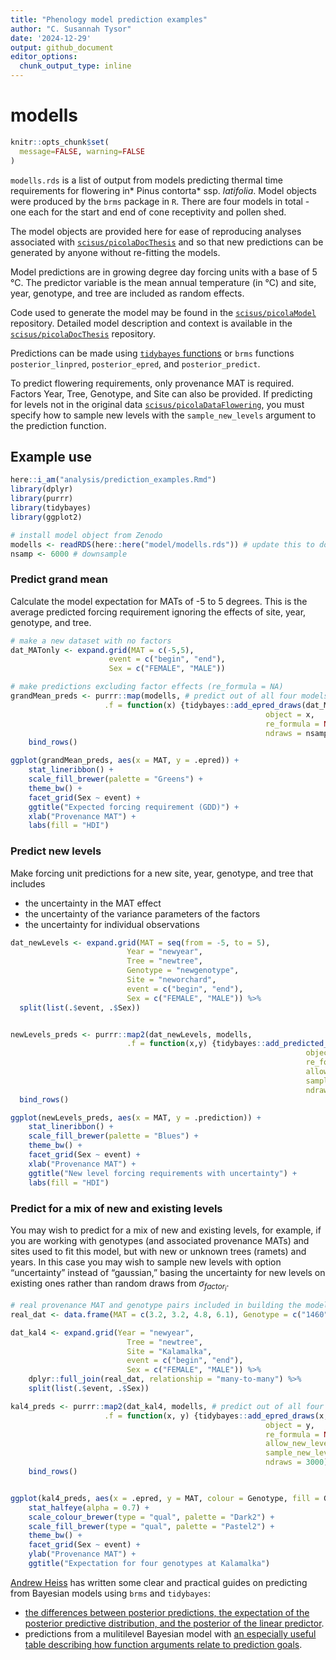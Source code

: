 ```yaml
---
title: "Phenology model prediction examples"
author: "C. Susannah Tysor"
date: '2024-12-29'
output: github_document
editor_options:
  chunk_output_type: inline
---
```


# modells

```r
knitr::opts_chunk$set(
  message=FALSE, warning=FALSE
)
```

`modells.rds` is a list of output from models predicting thermal time requirements for flowering in* Pinus contorta* ssp. *latifolia*. Model objects were produced by the `brms` package in `R`. There are four models in total - one each for the start and end of cone receptivity and pollen shed. 

The model objects are provided here for ease of reproducing analyses associated with [`scisus/picolaDocThesis`](https://github.com/scisus/picolaDocThesis) and so that new predictions can be generated by anyone without re-fitting the models.

Model predictions are in growing degree day forcing units with a base of 5 &deg;C. The predictor variable is the mean annual temperature (in &deg;C) and site, year, genotype, and tree are included as random effects.

Code used to generate the model may be found in the [`scisus/picolaModel`](https://github.com/scisus/picolaModel) repository. Detailed model description and context is available in the [`scisus/picolaDocThesis`](https://github.com/scisus/picolaDocThesis) repository.

Predictions can be made using [`tidybayes` functions](http://mjskay.github.io/tidybayes/reference/add_predicted_draws.html) or `brms` functions `posterior_linpred`, `posterior_epred`, and `posterior_predict`. 

To predict flowering requirements, only provenance MAT is required. Factors Year, Tree, Genotype, and Site can also be provided. If predicting for levels not in the original data [`scisus/picolaDataFlowering`](https://github.com/scisus/picolaDataFlowering), you must specify how to sample new levels with the `sample_new_levels` argument to the prediction function.

## Example use

```r
here::i_am("analysis/prediction_examples.Rmd")
library(dplyr)
library(purrr)
library(tidybayes)
library(ggplot2)

# install model object from Zenodo
modells <- readRDS(here::here("model/modells.rds")) # update this to download from zenodo
nsamp <- 6000 # downsample
```

### Predict grand mean

Calculate the model expectation for MATs of -5 to 5 degrees. This is the average predicted forcing requirement ignoring the effects of site, year, genotype, and tree.

```r

# make a new dataset with no factors
dat_MATonly <- expand.grid(MAT = c(-5,5),
                      event = c("begin", "end"),
                      Sex = c("FEMALE", "MALE"))

# make predictions excluding factor effects (re_formula = NA)
grandMean_preds <- purrr::map(modells, # predict out of all four models
                     .f = function(x) {tidybayes::add_epred_draws(dat_MATonly,
                                                         object = x,
                                                         re_formula = NA,
                                                         ndraws = nsamp)}) %>%
    bind_rows()

ggplot(grandMean_preds, aes(x = MAT, y = .epred)) +
    stat_lineribbon() +
    scale_fill_brewer(palette = "Greens") +
    theme_bw() +
    facet_grid(Sex ~ event) +
    ggtitle("Expected forcing requirement (GDD)") +
    xlab("Provenance MAT") +
    labs(fill = "HDI")
```

### Predict new levels

Make forcing unit predictions for a new site, year, genotype, and tree that includes

- the uncertainty in the MAT effect
- the uncertainty of the variance parameters of the factors
- the uncertainty for individual observations

```r
dat_newLevels <- expand.grid(MAT = seq(from = -5, to = 5),
                          Year = "newyear",
                          Tree = "newtree",
                          Genotype = "newgenotype",
                          Site = "neworchard",
                          event = c("begin", "end"),
                          Sex = c("FEMALE", "MALE")) %>%
  split(list(.$event, .$Sex))


newLevels_preds <- purrr::map2(dat_newLevels, modells,
                          .f = function(x,y) {tidybayes::add_predicted_draws(newdata = x,
                                                                  object = y,
                                                                  re_formula = NULL,
                                                                  allow_new_levels = TRUE,
                                                                  sample_new_levels = "gaussian", # new groups based on random draws from model N(0, sd_factor)
                                                                  ndraws = nsamp)}) %>%
  bind_rows()

ggplot(newLevels_preds, aes(x = MAT, y = .prediction)) +
    stat_lineribbon() +
    scale_fill_brewer(palette = "Blues") +
    theme_bw() +
    facet_grid(Sex ~ event) +
    xlab("Provenance MAT") +
    ggtitle("New level forcing requirements with uncertainty") +
    labs(fill = "HDI")
```

### Predict for a mix of new and existing levels

You may wish to predict for a mix of new and existing levels, for example, if you are working with genotypes  (and associated provenance MATs) and sites used to fit this model, but with new or unknown trees (ramets) and years. In this case you may wish to sample new levels with option "uncertainty" instead of "gaussian," basing the uncertainty for new levels on existing ones rather than random draws from $\sigma_{factor_i}$.

```r

# real provenance MAT and genotype pairs included in building the model
real_dat <- data.frame(MAT = c(3.2, 3.2, 4.8, 6.1), Genotype = c("1460", "1467", "3118", "1536"), Site = rep("Kalamalka", 4))

dat_kal4 <- expand.grid(Year = "newyear",
                          Tree = "newtree",
                          Site = "Kalamalka",
                          event = c("begin", "end"),
                          Sex = c("FEMALE", "MALE")) %>%
    dplyr::full_join(real_dat, relationship = "many-to-many") %>%
    split(list(.$event, .$Sex))

kal4_preds <- purrr::map2(dat_kal4, modells, # predict out of all four models
                     .f = function(x, y) {tidybayes::add_epred_draws(x,
                                                         object = y,
                                                         re_formula = NULL,
                                                         allow_new_levels = TRUE,
                                                         sample_new_levels = "uncertainty",
                                                         ndraws = 3000)}) %>%
    bind_rows() 


ggplot(kal4_preds, aes(x = .epred, y = MAT, colour = Genotype, fill = Genotype)) +
    stat_halfeye(alpha = 0.7) +
    scale_colour_brewer(type = "qual", palette = "Dark2") +
    scale_fill_brewer(type = "qual", palette = "Pastel2") +
    theme_bw() +
    facet_grid(Sex ~ event) +
    ylab("Provenance MAT") +
    ggtitle("Expectation for four genotypes at Kalamalka")

```

[Andrew Heiss](https://www.andrewheiss.com/) has written some clear and practical guides on predicting from Bayesian models using `brms` and `tidybayes`:

- [the differences between posterior predictions, the expectation of the posterior predictive distribution, and the posterior of the linear predictor ](https://www.andrewheiss.com/blog/2022/09/26/guide-visualizing-types-posteriors/). 
- predictions from a mulitilevel Bayesian model with [an especially useful table describing how function arguments relate to prediction goals](https://www.andrewheiss.com/blog/2021/11/10/ame-bayes-re-guide/#overall-summary-of-different-approaches). 
